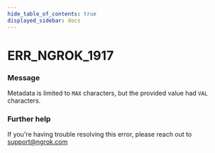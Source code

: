 ```yaml
---
hide_table_of_contents: true
displayed_sidebar: docs
---
```



# ERR_NGROK_1917

### Message
Metadata is limited to `MAX` characters, but the provided value had `VAL` characters.

<ErrorDetails error='err_ngrok_1917' />


### Further help
If you're having trouble resolving this error, please reach out to [support@ngrok.com](mailto:support@ngrok.com?subject=Help%20with%20ERR_NGROK_1917)

